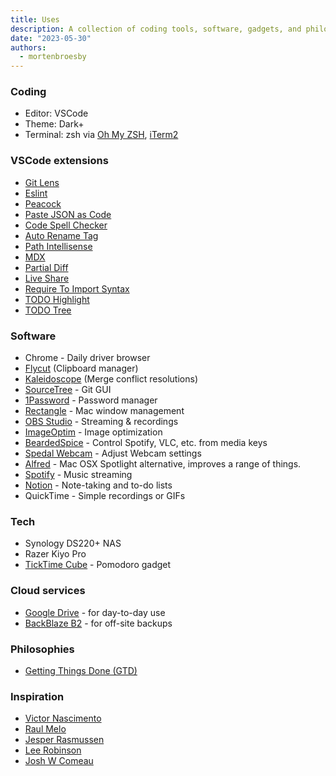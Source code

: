 ```yaml
---
title: Uses
description: A collection of coding tools, software, gadgets, and philosophies
date: "2023-05-30"
authors:
  - mortenbroesby
---
```


### Coding

- Editor: VSCode
- Theme: Dark+
- Terminal: zsh via [Oh My ZSH](https://ohmyz.sh/), [iTerm2](https://iterm2.com/)

### VSCode extensions

- [Git Lens](https://marketplace.visualstudio.com/items?itemName=eamodio.gitlens)
- [Eslint](https://marketplace.visualstudio.com/items?itemName=dbaeumer.vscode-eslint)
- [Peacock](https://marketplace.visualstudio.com/items?itemName=johnpapa.vscode-peacock)
- [Paste JSON as Code](https://marketplace.visualstudio.com/items?itemName=quicktype.quicktype)
- [Code Spell Checker](https://marketplace.visualstudio.com/items?itemName=streetsidesoftware.code-spell-checker)
- [Auto Rename Tag](https://marketplace.visualstudio.com/items?itemName=formulahendry.auto-rename-tag)
- [Path Intellisense](https://marketplace.visualstudio.com/items?itemName=christian-kohler.path-intellisense)
- [MDX](https://marketplace.visualstudio.com/items?itemName=silvenon.mdx)
- [Partial Diff](https://marketplace.visualstudio.com/items?itemName=ryu1kn.partial-diff)
- [Live Share](https://marketplace.visualstudio.com/items?itemName=MS-vsliveshare.vsliveshare)
- [Require To Import Syntax](https://marketplace.visualstudio.com/items?itemName=Bruce.rona)
- [TODO Highlight](https://marketplace.visualstudio.com/items?itemName=wayou.vscode-todo-highlight)
- [TODO Tree](https://marketplace.visualstudio.com/items?itemName=Gruntfuggly.todo-tree)

### Software

- Chrome - Daily driver browser
- [Flycut](https://github.com/TermiT/Flycut) (Clipboard manager)
- [Kaleidoscope](https://kaleidoscope.app/) (Merge conflict resolutions)
- [SourceTree](https://www.sourcetreeapp.com/) - Git GUI
- [1Password](https://1password.com/) - Password manager
- [Rectangle](https://rectangleapp.com/) - Mac window management
- [OBS Studio](https://obsproject.com/) - Streaming & recordings
- [ImageOptim](https://imageoptim.com/mac) - Image optimization
- [BeardedSpice](https://beardedspice.github.io/) - Control Spotify, VLC, etc. from media keys
- [Spedal Webcam](https://apps.apple.com/us/app/spedal-webcam/id1585285417) - Adjust Webcam settings
- [Alfred](https://www.alfredapp.com/) - Mac OSX Spotlight alternative, improves a range of things.
- [Spotify](https://www.spotify.com/us/premium/) - Music streaming
- [Notion](https://notion.so/) - Note-taking and to-do lists
- QuickTime - Simple recordings or GIFs

### Tech

- Synology DS220+ NAS
- Razer Kiyo Pro
- [TickTime Cube](https://www.ticktime.store/) - Pomodoro gadget

### Cloud services

- [Google Drive](https://drive.google.com/) - for day-to-day use
- [BackBlaze B2](https://www.backblaze.com/b2/cloud-storage.html) - for off-site backups

### Philosophies

- [Getting Things Done (GTD)](https://www.tameday.com/quick-guide-to-david-allens-getting-things-done-gtd)

### Inspiration

- [Victor Nascimento](https://vnasc.dev/)
- [Raul Melo](https://www.raulmelo.dev/)
- [Jesper Rasmussen](http://jesperrasmussen.com/)
- [Lee Robinson](https://leerob.io/)
- [Josh W Comeau](https://joshwcomeau.com/)

